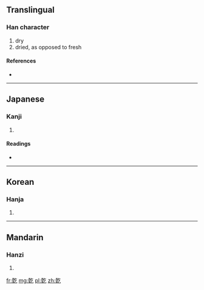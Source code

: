 {{also|乾}}<!-- may be replaced by zh-forms -->
==Translingual==

===Han character===
{{Han char|rn=5|rad=乙|as=11|sn=12|four=|canj=十十人弓 (JJON), X十十人弓 (XJJON)|ids=⿰⿱⿱十日干乞}}

# dry
# dried, as opposed to fresh

====References====
* {{Han ref|kx=0084.321|dkj=00213|dj=0173.070|hdz=10057.070|uh=4E81|ud=20097}}

----

==Japanese==

===Kanji===
{{ja-kanji|grade=|rs=乙11}}

# {{defn|lang=ja|sort=乙11}}

====Readings====
* {{ja-readings|on=[[けん]] (ken)|kun=}}

----

==Korean==

===Hanja===
{{ko-hanja|hangeul=[[건]], [[간]]|rv=geon, gan|mr=kŏn, kan}}

# {{defn|lang=ko|sort=乙11}}

----

==Mandarin==

===Hanzi===
{{cmn-hanzi|pin=[[gān]] ([[gan1]])|wg=kan<sup>1</sup>}}

# {{defn|lang=cmn|sort=乙11}}

[[fr:亁]]
[[mg:亁]]
[[pl:亁]]
[[zh:亁]]